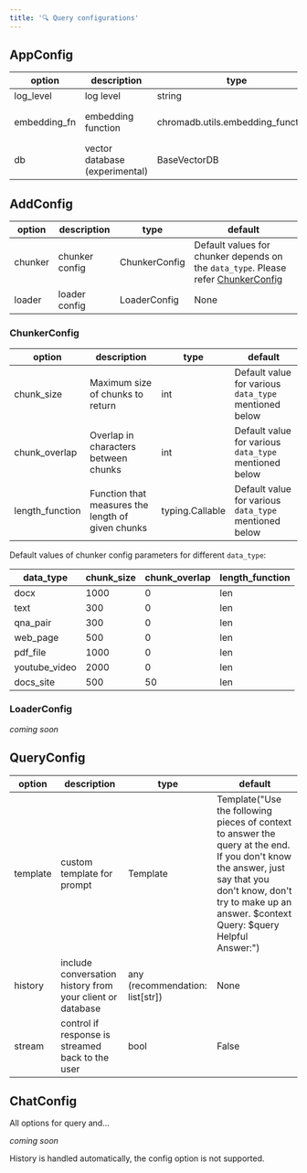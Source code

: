 ```yaml
---
title: '🔍 Query configurations'
---
```


## AppConfig

| option      | description           | type                            | default                |
|-------------|-----------------------|---------------------------------|------------------------|
| log_level   | log level             | string                          | WARNING                |
| embedding_fn| embedding function    | chromadb.utils.embedding_functions | \{text-embedding-ada-002\} |
| db          | vector database (experimental) | BaseVectorDB               | ChromaDB               |


## AddConfig

|option|description|type|default|
|---|---|---|---|
|chunker|chunker config|ChunkerConfig|Default values for chunker depends on the `data_type`. Please refer [ChunkerConfig](#chunker-config)|
|loader|loader config|LoaderConfig|None|

### ChunkerConfig

|option|description|type|default|
|---|---|---|---|
|chunk_size|Maximum size of chunks to return|int|Default value for various `data_type` mentioned below|
|chunk_overlap|Overlap in characters between chunks|int|Default value for various `data_type` mentioned below|
|length_function|Function that measures the length of given chunks|typing.Callable|Default value for various `data_type` mentioned below|

Default values of chunker config parameters for different `data_type`:

|data_type|chunk_size|chunk_overlap|length_function|
|---|---|---|---|
|docx|1000|0|len|
|text|300|0|len|
|qna_pair|300|0|len|
|web_page|500|0|len|
|pdf_file|1000|0|len|
|youtube_video|2000|0|len|
|docs_site|500|50|len|

### LoaderConfig

_coming soon_

## QueryConfig

|option|description|type|default|
|---|---|---|---|
|template|custom template for prompt|Template|Template("Use the following pieces of context to answer the query at the end. If you don't know the answer, just say that you don't know, don't try to make up an answer. \$context Query: \$query Helpful Answer:")|
|history|include conversation history from your client or database|any (recommendation: list[str])|None
|stream|control if response is streamed back to the user|bool|False|

## ChatConfig

All options for query and...

_coming soon_

History is handled automatically, the config option is not supported.
